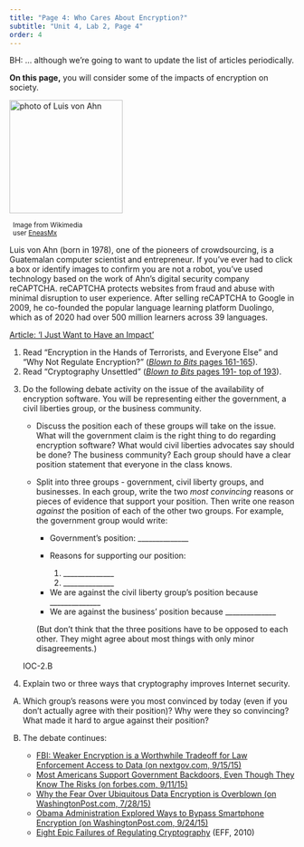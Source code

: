 ```yaml
---
title: "Page 4: Who Cares About Encryption?"
subtitle: "Unit 4, Lab 2, Page 4"
order: 4
---
```


::: todo
<p>BH: ... although we're going to want to update the list of articles
periodically.</p>
:::

::: learn
<p><strong>On this page,</strong> you will consider some of the impacts
of encryption on society.</p>
:::

::: {#first .forYouToDo}
::: atwork
::: imageRight
<img src="/img/atwork/Luis_von_Ahn.jpg" title="photo of Luis von Ahn" alt="photo of Luis von Ahn" class="noshadow" height="200px"/>

::: {.endnote style="width:141px;margin:6px;"}
<small>Image from Wikimedia user
<a href="https://commons.wikimedia.org/wiki/User:EneasMx" title="Wikimedia user EneasMx" target="_blank">EneasMx</a></small>
:::
:::

<p>Luis von Ahn (born in 1978), one of the pioneers of crowdsourcing, is
a Guatemalan computer scientist and entrepreneur. If you've ever had to
click a box or identify images to confirm you are not a robot, you've
used technology based on the work of Ahn's digital security company
reCAPTCHA. reCAPTCHA protects websites from fraud and abuse with minimal
disruption to user experience. After selling reCAPTCHA to Google in
2009, he co-founded the popular language learning platform Duolingo,
which as of 2020 had over 500 million learners across 39 languages.</p>

<p><a href="https://www.americasquarterly.org/article/duolingos-luis-von-ahn-i-just-want-to-have-an-impact/" title="Article: 'I Just Want to Have an Impact'" target="_blank">Article:
'I Just Want to Have an Impact'</a></p>
:::

<ol>

<li>Read "Encryption in the Hands of Terrorists, and Everyone Else" and
"Why Not Regulate Encryption?"
(<a href="http://www.bitsbook.com/wp-content/uploads/2008/12/B2B_3.pdf#page=179" target="_blank" title="Blown to Bits: Secret Bits"><em>Blown
to Bits</em> pages 161-165</a>).</li>

<li>Read "Cryptography Unsettled"
(<a href="http://www.bitsbook.com/wp-content/uploads/2008/12/B2B_3.pdf#page=209" target="_blank" title="Cryptography Unsettled"><em>Blown
to Bits</em> pages 191- top of 193</a>).</li>

<li>

Do the following debate activity on the issue of the availability of
encryption software. You will be representing either the government, a
civil liberties group, or the business community.

<ul>

<li>Discuss the position each of these groups will take on the issue.
What will the government claim is the right thing to do regarding
encryption software? What would civil liberties advocates say should be
done? The business community? Each group should have a clear position
statement that everyone in the class knows.</li>

<li>

Split into three groups - government, civil liberty groups, and
businesses. In each group, write the two <em>most convincing</em>
reasons or pieces of evidence that support your position. Then write one
reason <em>against</em> the position of each of the other two groups.
For example, the government group would write:

<ul>

<li>Government's position: \_\_\_\_\_\_\_\_\_\_\_\_\_\_</li>

<li>

Reasons for supporting our position:

<ol type="1">

<li>\_\_\_\_\_\_\_\_\_\_\_\_\_\_</li>

<li>\_\_\_\_\_\_\_\_\_\_\_\_\_\_</li>

</ol>

</li>

<li>We are against the civil liberty group's position because
\_\_\_\_\_\_\_\_\_\_\_\_\_\_</li>

<li>We are against the business' position because
\_\_\_\_\_\_\_\_\_\_\_\_\_\_</li>

</ul>

(But don't think that the three positions have to be opposed to each
other. They might agree about most things with only minor
disagreements.)

</li>

</ul>

</li>

::: ap-standard
IOC-2.B
:::

<li>Explain two or three ways that cryptography improves Internet
security.</li>

</ol>
:::

::: takeItFurther
<ol type="A">

<li>Which group's reasons were you most convinced by today (even if you
don't actually agree with their position)? Why were they so convincing?
What made it hard to argue against their position?</li>

<li>

The debate continues:

<ul>

<li><a href="http://www.nextgov.com/defense/2015/09/fbi-weaker-encryption-worthwhile-tradeoff-law-enforcement-access-data/121049/" target="_blank" title="FBI: Weaker Encryption is a Worthwhile Tradeoff for Law Enforcement Access to Data (on nextgov.com)">FBI:
Weaker Encryption is a Worthwhile Tradeoff for Law Enforcement Access to
Data (on nextgov.com, 9/15/15)</a></li>

<li><a href="http://www.forbes.com/sites/ygrauer/2015/09/11/government-backdoors/" target="_blank" title="Most Americans Support Government Backdoors, Even Though They Know The Risks (forbes.com)">Most
Americans Support Government Backdoors, Even Though They Know The Risks
(on forbes.com, 9/11/15)</a></li>

<li><a href="https://www.washingtonpost.com/opinions/the-need-for-ubiquitous-data-encryption/2015/07/28/3d145952-324e-11e5-8353-1215475949f4_story.html" target="_blank" title="Why the Fear Over Ubiquitous Data Encryption is Overblown (on WashingtonPost.com">Why
the Fear Over Ubiquitous Data Encryption is Overblown (on
WashingtonPost.com, 7/28/15)</a></li>

<li><a href="https://www.washingtonpost.com/world/national-security/obama-administration-ponders-how-to-seek-access-to-encrypted-data/2015/09/23/107a811c-5b22-11e5-b38e-06883aacba64_story.html" target="_blank" title="Obama Administration Explored Ways to Bypass Smartphone Encryption (WashingtonPost.com)">Obama
Administration Explored Ways to Bypass Smartphone Encryption (on
WashingtonPost.com, 9/24/15)</a></li>

<li><a href="https://www.eff.org/deeplinks/2010/10/eight-epic-failures-regulating-cryptography" title="Eight Epic Failures of Regulating Cryptography" target="_blank">Eight
Epic Failures of Regulating Cryptography</a> (EFF, 2010)</li>

</ul>

</li>

</ol>
:::
